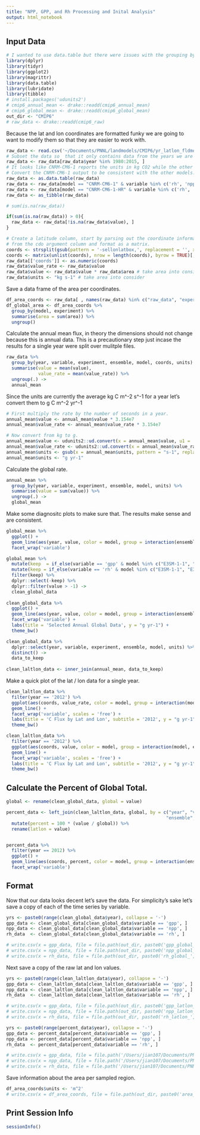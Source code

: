 ```yaml
---
title: "NPP, GPP, and Rh Processing and Inital Analysis"
output: html_notebook
---
```


## Input Data 
```r
# I wanted to use data.table but there were issues with the grouping by and aggregating. 
library(dplyr) 
library(tidyr)
library(ggplot2)
library(magrittr)
library(data.table)
library(lubridate)
library(tibble)
# install.packages('udunits2')
# cmip6_annual_mean <- drake::readd(cmip6_annual_mean)
# cmip6_global_mean <- drake::readd(cmip6_global_mean)
out_dir <- "CMIP6"
# raw_data <- drake::readd(cmip6_raw)
```

Because the lat and lon coordinates are formatted funky we are going to want to modify them so that they are easier to work with. 
```r
raw_data <- read.csv('~/Documents/PNNL/landmodels/CMIP6/yr_latlon_fldmean.csv', stringsAsFactors = FALSE)
# Subset the data so  that it only contains data from the years we are intrested in. 
raw_data <- raw_data[raw_data$year %in% 1980:2015, ]
# It looks like CNRM-CM6-1 reports the units in kg CO2 while the other models reported the values in kg of C. 
# Convert the CNRM-CM6-1 output to be consistent with the other models. 
raw_data <- as.data.table(raw_data)
raw_data <- raw_data[model == "CNRM-CM6-1" & variable %in% c('rh', 'npp'), value := value * (12.0107/44.01)]
raw_data <- raw_data[model == "CNRM-CM6-1-HR" & variable %in% c('rh', 'npp'), value := value * (12.0107/44.01)]
raw_data <- as_tibble(raw_data)

# sum(is.na(raw_data))

if(sum(is.na(raw_data)) > 0){
  raw_data <- raw_data[!is.na(raw_data$value), ]
}

# Create a latitude column, start by parsing out the coordinate information
# from the cdo argument column and format as a matrix. 
coords <- strsplit(gsub(pattern = '-sellonlatbox,', replacement = '', x = raw_data$cdo_arg), split = ',')
coords <- matrix(unlist(coords), nrow = length(coords), byrow = TRUE)[,3]
raw_data[['coords']] <- as.numeric(coords)
raw_data$value_rate <- raw_data$value
raw_data$value <- raw_data$value * raw_data$area # take area into consider
raw_data$units <- "kg s-1" # take area into consider
```

Save a data frame of the area per coordinates. 
```r
df_area_coords <- raw_data[ , names(raw_data) %in% c("raw_data", "experiment", "model", "coords", "area", "units")]
df_global_area <- df_area_coords %>%
  group_by(model, experiment) %>%  
  summarise(area = sum(area)) %>%  
  ungroup()
```

Calculate the annual mean flux, in theory the dimensions should not change because this is annual data. This is a precautionary step  just incase the results for a single year were split over mulitple files. 
```r
raw_data %>%  
  group_by(year, variable, experiment, ensemble, model, coords, units) %>%  
  summarise(value = mean(value),
            value_rate = mean(value_rate)) %>% 
  ungroup(.) -> 
  annual_mean
```

Since the units are currently the average kg C m^-2 s^-1 for a year let's convert them to g C m^-2 yr^-1

```r
# First multiply the rate by the number of seconds in a year.
annual_mean$value <- annual_mean$value * 3.154e7
annual_mean$value_rate <- annual_mean$value_rate * 3.154e7

# Now convert from kg to g. 
annual_mean$value <- udunits2::ud.convert(x = annual_mean$value, u1 = 'kg', u2 = 'g')
annual_mean$value_rate <- udunits2::ud.convert(x = annual_mean$value_rate, u1 = 'kg', u2 = 'g')
annual_mean$units <- gsub(x = annual_mean$units, pattern = "s-1", replacement = "yr-1")
annual_mean$units <- "g yr-1"
```

Calculate the global rate. 

```r
annual_mean %>%  
  group_by(year, variable, experiment, ensemble, model, units) %>%  
  summarise(value = sum(value)) %>% 
  ungroup(.) -> 
  global_mean
```

Make some diagnositc plots to make sure that. The results make sense and are consistent. 

```r
global_mean %>% 
  ggplot() + 
  geom_line(aes(year, value, color = model, group = interaction(ensemble,  variable, model))) + 
  facet_wrap('variable')
```


```r
global_mean %>%  
  mutate(keep  = if_else(variable == 'gpp' & model %in% c("E3SM-1-1", "E3SM-1-1-ECA"), FALSE, TRUE)) %>% 
  mutate(keep = if_else(variable == 'rh' & model %in% c("E3SM-1-1", "E3SM-1-1-ECA"), FALSE, keep)) %>%  
  filter(keep) %>% 
  dplyr::select(-keep) %>% 
  dplyr::filter(value > -1) -> 
  clean_global_data
  
clean_global_data %>% 
  ggplot() + 
  geom_line(aes(year, value, color = model, group = interaction(ensemble,  variable, model))) + 
  facet_wrap('variable') + 
  labs(title = 'Selected Annual Global Data', y = "g yr-1") + 
  theme_bw()
```


```r
clean_global_data %>% 
  dplyr::select(year, variable, experiment, ensemble, model, units) %>% 
  distinct() -> 
  data_to_keep
  
clean_laltlon_data <- inner_join(annual_mean, data_to_keep) 
```

Make a quick plot of the lat / lon data for a single year. 

```r
clean_laltlon_data %>%  
  filter(year == '2012') %>% 
  ggplot(aes(coords, value_rate, color = model, group = interaction(model, ensemble))) + 
  geom_line() + 
  facet_wrap('variable', scales = 'free') + 
  labs(title = 'C Flux by Lat and Lon', subtitle = '2012', y = "g yr-1") + 
  theme_bw()

clean_laltlon_data %>%  
  filter(year == '2012') %>% 
  ggplot(aes(coords, value, color = model, group = interaction(model, ensemble))) + 
  geom_line() + 
  facet_wrap('variable', scales = 'free') + 
  labs(title = 'C Flux by Lat and Lon', subtitle = '2012', y = "g yr-1") + 
  theme_bw()
```

## Calculate the Percent of Global Total. 

```r
global <- rename(clean_global_data, global = value)

percent_data <- left_join(clean_laltlon_data, global, by = c("year", "variable", "experiment", 
                                                            "ensemble", "model", "units")) %>%  
  mutate(percent = 100 * (value / global)) %>%  
  rename(latlon = value)


percent_data %>% 
  filter(year == 2012) %>% 
  ggplot() + 
  geom_line(aes(coords, percent, color = model, group = interaction(ensemble, model))) +
  facet_wrap('variable')

```

## Format 
Now that our data looks decent let's save the data. For simplicity's sake let's save a copy of each of the time series by variable. 
```r
yrs <- paste0(range(clean_global_data$year), collapse = '-')
gpp_data <- clean_global_data[clean_global_data$variable == 'gpp', ]
npp_data <- clean_global_data[clean_global_data$variable == 'npp', ]
rh_data  <- clean_global_data[clean_global_data$variable == 'rh', ]

# write.csv(x = gpp_data, file = file.path(out_dir, paste0('gpp_global_', yrs, '.csv')), row.names = FALSE)
# write.csv(x = npp_data, file = file.path(out_dir, paste0('npp_global_', yrs, '.csv')), row.names = FALSE)
# write.csv(x = rh_data, file = file.path(out_dir, paste0('rh_global_', yrs, '.csv')), row.names = FALSE)
```

Next save a copy of the raw lat and lon values. 
```r
yrs <- paste0(range(clean_laltlon_data$year), collapse = '-')
gpp_data <- clean_laltlon_data[clean_laltlon_data$variable == 'gpp', ]
npp_data <- clean_laltlon_data[clean_laltlon_data$variable == 'npp', ]
rh_data  <- clean_laltlon_data[clean_laltlon_data$variable == 'rh', ]

# write.csv(x = gpp_data, file = file.path(out_dir, paste0('gpp_latlon_', yrs, '.csv')), row.names = FALSE)
# write.csv(x = npp_data, file = file.path(out_dir, paste0('npp_latlon_', yrs, '.csv')), row.names = FALSE)
# write.csv(x = rh_data, file = file.path(out_dir, paste0('rh_latlon_', yrs, '.csv')), row.names = FALSE)
```


```r
yrs <- paste0(range(percent_data$year), collapse = '-')
gpp_data <- percent_data[percent_data$variable == 'gpp', ]
npp_data <- percent_data[percent_data$variable == 'npp', ]
rh_data  <- percent_data[percent_data$variable == 'rh', ]

# write.csv(x = gpp_data, file = file.path('/Users/jian107/Documents/PNNL/landmodels/CMIP6', paste0('gpp_latlon_percent_global_', yrs, '.csv')), row.names = FALSE)
# write.csv(x = npp_data, file = file.path('/Users/jian107/Documents/PNNL/landmodels/CMIP6', paste0('npp_latlon_percent_global_', yrs, '.csv')), row.names = FALSE)
# write.csv(x = rh_data, file = file.path('/Users/jian107/Documents/PNNL/landmodels/CMIP6', paste0('rh_latlon_percent_global_', yrs, '.csv')), row.names = FALSE)
```


Save information about the area per sampled region. 
```r
df_area_coords$units <- 'm^2'
# write.csv(x = df_area_coords, file = file.path(out_dir, paste0('area_latlon_model.csv')), row.names = FALSE)
```


## Print Session Info
```r
sessionInfo()
```



